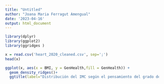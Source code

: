 ```yaml
---
title: "Untitled"
author: "Joana Maria Ferragut Amengual"
date: '2023-04-16'
output: html_document
---
```

```r
library(dplyr)
library(ggplot2)
library(ggridges )
```


```r
x = read.csv('heart_2020_cleaned.csv', sep=';')
head(x)
```
```r
ggplot(x, aes(x = BMI, y = GenHealth,fill = GenHealth)) + 
  geom_density_ridges()+
  ggtitle(label="Distribución del IMC según el pensamiento del grado de salud")
```



